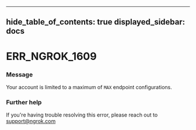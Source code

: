 

---
hide_table_of_contents: true
displayed_sidebar: docs
---


# ERR_NGROK_1609

### Message
Your account is limited to a maximum of `MAX` endpoint configurations.

<ErrorDetails error="err_ngrok_1609" />



### Further help
If you're having trouble resolving this error, please reach out to [support@ngrok.com](mailto:support@ngrok.com?subject=Help%20with%20ERR_NGROK_1609)

